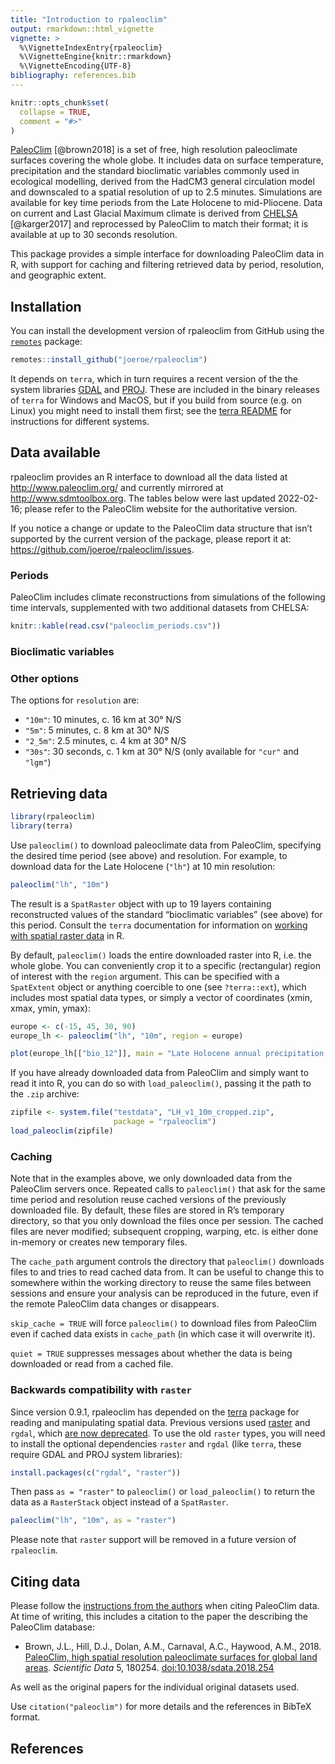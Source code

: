 ```yaml
---
title: "Introduction to rpaleoclim"
output: rmarkdown::html_vignette
vignette: >
  %\VignetteIndexEntry{rpaleoclim}
  %\VignetteEngine{knitr::rmarkdown}
  %\VignetteEncoding{UTF-8}
bibliography: references.bib
---
```


```r
knitr::opts_chunk$set(
  collapse = TRUE,
  comment = "#>"
)
```

[PaleoClim](http://paleoclim.org) [@brown2018] is a set of free, high resolution paleoclimate surfaces covering the whole globe.
It includes data on surface temperature, precipitation and the standard bioclimatic variables commonly used in ecological modelling, derived from the HadCM3 general circulation model and downscaled to a spatial resolution of up to 2.5 minutes.
Simulations are available for key time periods from the Late Holocene to mid-Pliocene.
Data on current and Last Glacial Maximum climate is derived from [CHELSA](https://chelsa-climate.org/) [@karger2017] and reprocessed by PaleoClim to match their format; it is available at up to 30 seconds resolution.

This package provides a simple interface for downloading PaleoClim data in R, with support for caching and filtering retrieved data by period, resolution, and geographic extent.

## Installation

You can install the development version of rpaleoclim from GitHub using the [`remotes`](https://github.com/r-lib/remotes) package:

```r
remotes::install_github("joeroe/rpaleoclim")
```

It depends on `terra`, which in turn requires a recent version of the the system libraries [GDAL](https://gdal.org/) and [PROJ](https://proj.org/).
These are included in the binary releases of `terra` for Windows and MacOS, but if you build from source (e.g. on Linux) you might need to install them first; see the [terra README](https://github.com/rspatial/terra#from-source-code) for instructions for different systems.

## Data available

rpaleoclim provides an R interface to download all the data listed at <http://www.paleoclim.org/> and currently mirrored at <http://www.sdmtoolbox.org>.
The tables below were last updated 2022-02-16; please refer to the PaleoClim website for the authoritative version.

If you notice a change or update to the PaleoClim data structure that isn't supported by the current version of the package, please report it at: <https://github.com/joeroe/rpaleoclim/issues>.

### Periods

PaleoClim includes climate reconstructions from simulations of the following time intervals, supplemented with two additional datasets from CHELSA:

```r
knitr::kable(read.csv("paleoclim_periods.csv"))
```

### Bioclimatic variables

### Other options

The options for `resolution` are:

-   `"10m"`: 10 minutes, c. 16 km at 30° N/S
-   `"5m"`: 5 minutes, c. 8 km at 30° N/S
-   `"2_5m"`: 2.5 minutes, c. 4 km at 30° N/S
-   `"30s"`: 30 seconds, c. 1 km at 30° N/S (only available for `"cur"` and `"lgm"`)


## Retrieving data

```r
library(rpaleoclim)
library(terra)
```

Use `paleoclim()` to download paleoclimate data from PaleoClim, specifying the desired time period (see above) and resolution.
For example, to download data for the Late Holocene (`"lh"`) at 10 min resolution:

```r
paleoclim("lh", "10m")
```

The result is a `SpatRaster` object with up to 19 layers containing reconstructed values of the standard "bioclimatic variables" (see above) for this period.
Consult the `terra` documentation for information on [working with spatial raster data](https://rspatial.org/spatial-terra/8-rastermanip.html) in R.

By default, `paleoclim()` loads the entire downloaded raster into R, i.e. the whole globe.
You can conveniently crop it to a specific (rectangular) region of interest with the `region` argument.
This can be specified with a `SpatExtent` object or anything coercible to one (see `?terra::ext`), which includes most spatial data types, or simply a vector of coordinates (xmin, xmax, ymin, ymax):

```r
europe <- c(-15, 45, 30, 90)
europe_lh <- paleoclim("lh", "10m", region = europe)

plot(europe_lh[["bio_12"]], main = "Late Holocene annual precipitation, Europe")
```

If you have already downloaded data from PaleoClim and simply want to read it into R, you can do so with `load_paleoclim()`, passing it the path to the `.zip` archive:

```r
zipfile <- system.file("testdata", "LH_v1_10m_cropped.zip",
                       package = "rpaleoclim")
load_paleoclim(zipfile)
```

### Caching

Note that in the examples above, we only downloaded data from the PaleoClim servers once.
Repeated calls to `paleoclim()` that ask for the same time period and resolution reuse cached versions of the previously downloaded file.
By default, these files are stored in R's temporary directory, so that you only download the files once per session.
The cached files are never modified; subsequent cropping, warping, etc. is either done in-memory or creates new temporary files.

The `cache_path` argument controls the directory that `paleoclim()` downloads files to and tries to read cached data from.
It can be useful to change this to somewhere within the working directory to reuse the same files between sessions and ensure your analysis can be reproduced in the future, even if the remote PaleoClim data changes or disappears.

`skip_cache = TRUE` will force `paleoclim()` to download files from PaleoClim even if cached data exists in `cache_path` (in which case it will overwrite it).

`quiet = TRUE` suppresses messages about whether the data is being downloaded or read from a cached file.

### Backwards compatibility with `raster`

Since version 0.9.1, rpaleoclim has depended on the [terra](https://rspatial.org/terra/) package for reading and manipulating spatial data.
Previous versions used [raster](https://rspatial.org/raster/) and `rgdal`, which [are now deprecated](https://r-spatial.org/r/2022/04/12/evolution.html).
To use the old `raster` types, you will need to install the optional dependencies `raster` and `rgdal` (like `terra`, these require GDAL and PROJ system libraries):

```r
install.packages(c("rgdal", "raster"))
```

Then pass `as = "raster"` to `paleoclim()` or `load_paleoclim()` to return the data as a `RasterStack` object instead of a `SpatRaster`.

```r
paleoclim("lh", "10m", as = "raster")
```

Please note that `raster` support will be removed in a future version of `rpaleoclim`.

## Citing data

Please follow the [instructions from the authors](http://paleoclim.org/how-to-cite/) when citing PaleoClim data.
At time of writing, this includes a citation to the paper the describing the PaleoClim database:

-   Brown, J.L., Hill, D.J., Dolan, A.M., Carnaval, A.C., Haywood, A.M., 2018. [PaleoClim, high spatial resolution paleoclimate surfaces for global land areas](https://www.nature.com/articles/sdata2018254). *Scientific Data* 5, 180254. <doi:10.1038/sdata.2018.254>

As well as the original papers for the individual original datasets used.

Use `citation("paleoclim")` for more details and the references in BibTeX format.

## References
